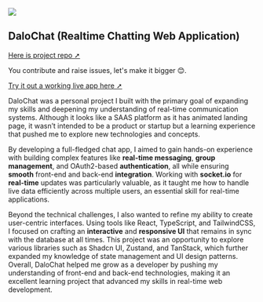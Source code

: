 ![](https://ik.imagekit.io/1xdonvuj2/dalochat-mdx.png?updatedAt=1727707492543)

## **DaloChat (Realtime Chatting Web Application)**

[Here is project repo ➚](https://github.com/iamsuudi/messaging-app)

You contribute and raise issues, let's make it bigger 😊.

[Try it out a working live app here ➚](https://dalochat.onrender.com)

DaloChat was a personal project I built with the primary goal of expanding my skills and deepening my understanding of real-time communication systems. 
Although it looks like a SAAS platform as it has animated landing page, it wasn’t intended to be a product or startup but a learning experience that pushed me to explore new technologies and concepts. 

By developing a full-fledged chat app, I aimed to gain hands-on experience with building complex features like **real-time messaging**, **group management**, 
and OAuth2-based **authentication**, all while ensuring **smooth** front-end and back-end **integration**. 
Working with **socket.io** for **real-time** updates was particularly valuable, as it taught me how to handle live data efficiently across multiple users, 
an essential skill for real-time applications.

Beyond the technical challenges, I also wanted to refine my ability to create user-centric interfaces. Using tools like React, TypeScript, and TailwindCSS, 
I focused on crafting an **interactive** and **responsive UI** that remains in sync with the database at all times. This project was an opportunity to explore 
various libraries such as Shadcn UI, Zustand, and TanStack, which further expanded my knowledge of state management and UI design patterns. 
Overall, DaloChat helped me grow as a developer by pushing my understanding of front-end and back-end technologies, making it an excellent learning project 
that advanced my skills in real-time web development.
